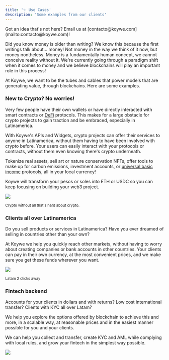 ```yaml
---
title: '✨ Use Cases'
description: 'Some examples from our clients'
---
```


<Note>
  Got an idea that's not here? Email us at
  [contacto@koywe.com](mailto:contacto@koywe.com)!
</Note>

Did you know money is older than writing? We know this because the first
writings talk about... money! Not money in the way we think of it now, but money
nontheless. Money is a fundamentally human concept, we cannot conceive reality
without it. We're currently going through a paradigm shift when it comes to
money and we believe blockchains will play an important role in this process!

At Koywe, we want to be the tubes and cables that power models that are
generating value, through blockchains. Here are some examples.

### New to Crypto? No worries!

Very few people have their own wallets or have directly interacted with smart
contracts or [DeFi](https://en.wikipedia.org/wiki/Decentralized%5Ffinance)
protocols. This makes for a large obstacle for crypto projects to gain traction
and be embraced, especially in Latinamerica.

With Koywe's APIs and Widgets, crypto projects can offer their services to
anyone in Latinamerica, without them having to have been involved with crypto
before. Your users can easily interact with your protocols or contracts, without
them even knowing there's crypto underneath.

Tokenize real assets, sell art or nature conservation NFTs, offer tools to make
up for carbon emissions, investment accounts, or
[universal basic income](https://en.wikipedia.org/wiki/Universal%5Fbasic%5Fincome)
protocols, all in your local currency!

Koywe will transform your pesos or soles into ETH or USDC so you can keep
focusing on building your web3 project.

![](https://images.unsplash.com/photo-1555774698-0b77e0d5fac6?crop=entropy&cs=tinysrgb&fm=jpg&ixid=MnwxOTcwMjR8MHwxfHNlYXJjaHwyfHxhcHB8ZW58MHx8fHwxNjYwNTgzMzQz&ixlib=rb-1.2.1&q=80)

<sub>Crypto without all that's hard about crypto.</sub>

### Clients all over Latinamerica

Do you sell products or services in Latinamerica? Have you ever dreamed of
selling in countries other than your own?

At Koywe we help you quickly reach other markets, without having to worry about
creating companies or bank accounts in other countries. Your clients can pay in
their own currency, at the most convenient prices, and we make sure you get
these funds wherever you want.

![](/images/use-cases.jpeg)

<sub>Latam 2 clicks away</sub>

### Fintech backend

Accounts for your clients in dollars and with returns? Low cost international
transfer? Clients with KYC all over Latam?

We help you explore the options offered by blockchain to achieve this and more,
in a scalable way, at reasonable prices and in the easiest manner possible for
you and your clients.

We can help you collect and transfer, create KYC and AML while complying with
local rules, and grow your fintech in the simplest way possible.

![](/images/use-cases-2.jpeg)
